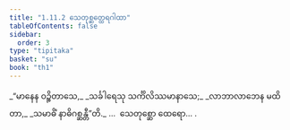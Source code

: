 ```yaml
---
title: "1.11.2 သေတုစ္ဆတ္ထေရဂါထာ"
tableOfContents: false
sidebar:
  order: 3
type: "tipitaka"
basket: "su"
book: "th1"
---
```



<DynamicBreadcrumb />

<Division number="102" book="th1">

<Paragraph number="229" type="verses" book="th1">
_“မာနေန ဝဉ္စိတာသေ,_  
_သင်္ခါရေသု သင်္ကိလိဿမာနာသေ;_  
_လာဘာလာဘေန မထိတာ,_  
_သမာဓိံ နာဓိဂစ္ဆန္တီ”တိ._  


</Paragraph>
</Division>

<Paragraph number="230" type="center" book="th1">
…  သေတုစ္ဆော ထေရော… .
</Paragraph>